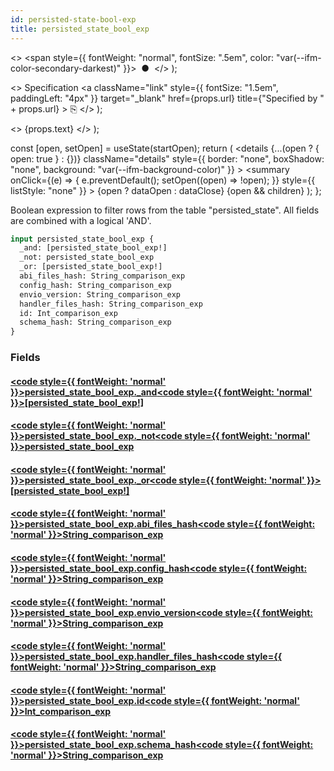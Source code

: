 ```yaml
---
id: persisted-state-bool-exp
title: persisted_state_bool_exp
---
```


<head>
  <meta content="noindex" name="robots" />
  <meta charset="utf-8" />
</head>

  <>
    <span style={{ fontWeight: "normal", fontSize: ".5em", color: "var(--ifm-color-secondary-darkest)" }}>
      &nbsp;●&nbsp;
    </span>
  </>
);

  <>
    Specification
    <a
      className="link"
      style={{ fontSize: "1.5em", paddingLeft: "4px" }}
      target="_blank"
      href={props.url}
      title={"Specified by " + props.url}
    >
      ⎘
    </a>
  </>
);

  <>
    <span className={props.class}>{props.text}</span>
  </>
);


  const [open, setOpen] = useState(startOpen);
  return (
    <details
      {...(open ? { open: true } : {})}
      className="details"
      style={{ border: "none", boxShadow: "none", background: "var(--ifm-background-color)" }}
    >
      <summary
        onClick={(e) => {
          e.preventDefault();
          setOpen((open) => !open);
        }}
        style={{ listStyle: "none" }}
      >
        {open ? dataOpen : dataClose}
      </summary>
      {open && children}
    </details>
  );
};

Boolean expression to filter rows from the table "persisted_state". All fields are combined with a logical 'AND'.

```graphql
input persisted_state_bool_exp {
  _and: [persisted_state_bool_exp!]
  _not: persisted_state_bool_exp
  _or: [persisted_state_bool_exp!]
  abi_files_hash: String_comparison_exp
  config_hash: String_comparison_exp
  envio_version: String_comparison_exp
  handler_files_hash: String_comparison_exp
  id: Int_comparison_exp
  schema_hash: String_comparison_exp
}
```

### Fields

#### [<code style={{ fontWeight: 'normal' }}>persisted_state_bool_exp.<b>\_and</b></code>](#)<Bullet />[<code style={{ fontWeight: 'normal' }}><b>[persisted_state_bool_exp!]</b></code>](/docs/api/flow/graphql/envio/inputs/persisted-state-bool-exp.mdx) <Badge class="badge badge--secondary " text="list"/> <Badge class="badge badge--secondary " text="input"/>

#### [<code style={{ fontWeight: 'normal' }}>persisted_state_bool_exp.<b>\_not</b></code>](#)<Bullet />[<code style={{ fontWeight: 'normal' }}><b>persisted_state_bool_exp</b></code>](/docs/api/flow/graphql/envio/inputs/persisted-state-bool-exp.mdx) <Badge class="badge badge--secondary " text="input"/>

#### [<code style={{ fontWeight: 'normal' }}>persisted_state_bool_exp.<b>\_or</b></code>](#)<Bullet />[<code style={{ fontWeight: 'normal' }}><b>[persisted_state_bool_exp!]</b></code>](/docs/api/flow/graphql/envio/inputs/persisted-state-bool-exp.mdx) <Badge class="badge badge--secondary " text="list"/> <Badge class="badge badge--secondary " text="input"/>

#### [<code style={{ fontWeight: 'normal' }}>persisted_state_bool_exp.<b>abi_files_hash</b></code>](#)<Bullet />[<code style={{ fontWeight: 'normal' }}><b>String_comparison_exp</b></code>](/docs/api/flow/graphql/envio/inputs/string-comparison-exp.mdx) <Badge class="badge badge--secondary " text="input"/>

#### [<code style={{ fontWeight: 'normal' }}>persisted_state_bool_exp.<b>config_hash</b></code>](#)<Bullet />[<code style={{ fontWeight: 'normal' }}><b>String_comparison_exp</b></code>](/docs/api/flow/graphql/envio/inputs/string-comparison-exp.mdx) <Badge class="badge badge--secondary " text="input"/>

#### [<code style={{ fontWeight: 'normal' }}>persisted_state_bool_exp.<b>envio_version</b></code>](#)<Bullet />[<code style={{ fontWeight: 'normal' }}><b>String_comparison_exp</b></code>](/docs/api/flow/graphql/envio/inputs/string-comparison-exp.mdx) <Badge class="badge badge--secondary " text="input"/>

#### [<code style={{ fontWeight: 'normal' }}>persisted_state_bool_exp.<b>handler_files_hash</b></code>](#)<Bullet />[<code style={{ fontWeight: 'normal' }}><b>String_comparison_exp</b></code>](/docs/api/flow/graphql/envio/inputs/string-comparison-exp.mdx) <Badge class="badge badge--secondary " text="input"/>

#### [<code style={{ fontWeight: 'normal' }}>persisted_state_bool_exp.<b>id</b></code>](#)<Bullet />[<code style={{ fontWeight: 'normal' }}><b>Int_comparison_exp</b></code>](/docs/api/flow/graphql/envio/inputs/int-comparison-exp.mdx) <Badge class="badge badge--secondary " text="input"/>

#### [<code style={{ fontWeight: 'normal' }}>persisted_state_bool_exp.<b>schema_hash</b></code>](#)<Bullet />[<code style={{ fontWeight: 'normal' }}><b>String_comparison_exp</b></code>](/docs/api/flow/graphql/envio/inputs/string-comparison-exp.mdx) <Badge class="badge badge--secondary " text="input"/>
